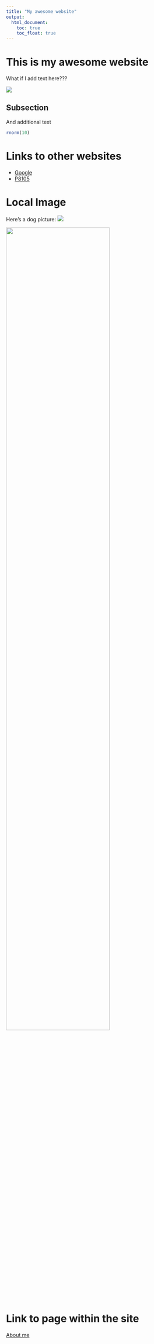 ```yaml
---
title: "My awesome website"
output: 
  html_document:
    toc: true
    toc_float: true
---
```


# This is my awesome website

What if I add text here???

![](https://media.giphy.com/media/drXGoW1iudhKw/giphy.gif)


## Subsection
And additional text
```r
rnorm(10)
```



# Links to other websites

* [Google](https://www.google.com/?client=safari)
* [P8105](https://p8105.com)

# Local Image

Here's a dog picture: 
![](images/dog.jpg)

<img src="images/dog.jpg" style="width:75%">

# Link to page within the site
[About me](about.html)



